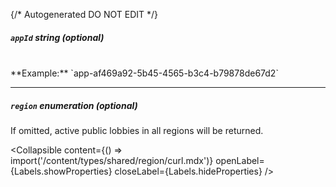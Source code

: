 {/* Autogenerated DO NOT EDIT  */}

##### `appId` _string (optional)_
<br/>
**Example:** `app-af469a92-5b45-4565-b3c4-b79878de67d2`

---
##### `region` _enumeration (optional)_
If omitted, active public lobbies in all regions will be returned.

<Collapsible content={() => import('/content/types/shared/region/curl.mdx')} openLabel={Labels.showProperties} closeLabel={Labels.hideProperties} />



